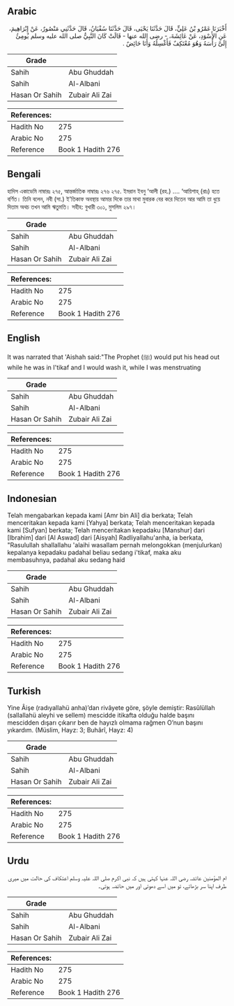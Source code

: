 ## Arabic


<div dir="rtl" lang="ar" style={{fontSize:'larger',backgroundColor:'#f8f9fa',padding:20}}>
أَخْبَرَنَا عَمْرُو بْنُ عَلِيٍّ، قَالَ حَدَّثَنَا يَحْيَى، قَالَ حَدَّثَنَا سُفْيَانُ، قَالَ حَدَّثَنِي مَنْصُورٌ، عَنْ إِبْرَاهِيمَ، عَنِ الأَسْوَدِ، عَنْ عَائِشَةَ، - رضى الله عنها - قَالَتْ كَانَ النَّبِيُّ صلى الله عليه وسلم يُومِئُ إِلَىَّ رَأْسَهُ وَهُوَ مُعْتَكِفٌ فَأَغْسِلُهُ وَأَنَا حَائِضٌ ‏.‏
</div>
<div style={{backgroundColor:'#f8f9fa',padding:20, marginBottom: 10}}><table> <thead> <tr> <th>Grade</th> <th></th> </tr> </thead> <tbody> <tr><td>Sahih</td><td>Abu Ghuddah</td></tr><tr><td>Sahih</td><td>Al-Albani</td></tr><tr><td>Hasan Or Sahih</td><td>Zubair Ali Zai</td></tr></tbody></table><table> <thead> <tr> <th>References:</th> <th></th> </tr> </thead> <tbody><tr><td>Hadith No</td><td>275</td></tr><tr><td>Arabic No</td><td>275</td></tr><tr><td>Reference</td><td>Book 1 Hadith 276</td></tr></tbody></table></div>

## Bengali


<div dir="ltr" lang="bn" style={{fontSize:'larger',backgroundColor:'#f8f9fa',padding:20}}>
হাদিস একাডেমি নাম্বারঃ ২৭৫, আন্তর্জাতিক নাম্বারঃ ২৭৬ ২৭৫. ইমরান ইবনু ‘আলী (রহ.) .... ‘আয়িশাহ্ (রাঃ) হতে বর্ণিত। তিনি বলেন, নবী (সা.) ই'তিকাফ অবস্থায় আমার দিকে তার মাথা মুবারক বের করে দিতেন আর আমি তা ধুয়ে দিতাম অথচ তখন আমি ঋতুমতি। সহীহ: বুখারী ৩০১, মুসলিম ২৯৭।
</div>
<div style={{backgroundColor:'#f8f9fa',padding:20, marginBottom: 10}}><table> <thead> <tr> <th>Grade</th> <th></th> </tr> </thead> <tbody> <tr><td>Sahih</td><td>Abu Ghuddah</td></tr><tr><td>Sahih</td><td>Al-Albani</td></tr><tr><td>Hasan Or Sahih</td><td>Zubair Ali Zai</td></tr></tbody></table><table> <thead> <tr> <th>References:</th> <th></th> </tr> </thead> <tbody><tr><td>Hadith No</td><td>275</td></tr><tr><td>Arabic No</td><td>275</td></tr><tr><td>Reference</td><td>Book 1 Hadith 276</td></tr></tbody></table></div>

## English


<div dir="ltr" lang="en" style={{fontSize:'larger',backgroundColor:'#f8f9fa',padding:20}}>
It was narrated that 'Aishah said:"The Prophet (ﷺ) would put his head out while he was in I'tikaf and I would wash it, while I was menstruating
</div>
<div style={{backgroundColor:'#f8f9fa',padding:20, marginBottom: 10}}><table> <thead> <tr> <th>Grade</th> <th></th> </tr> </thead> <tbody> <tr><td>Sahih</td><td>Abu Ghuddah</td></tr><tr><td>Sahih</td><td>Al-Albani</td></tr><tr><td>Hasan Or Sahih</td><td>Zubair Ali Zai</td></tr></tbody></table><table> <thead> <tr> <th>References:</th> <th></th> </tr> </thead> <tbody><tr><td>Hadith No</td><td>275</td></tr><tr><td>Arabic No</td><td>275</td></tr><tr><td>Reference</td><td>Book 1 Hadith 276</td></tr></tbody></table></div>

## Indonesian


<div dir="ltr" lang="id" style={{fontSize:'larger',backgroundColor:'#f8f9fa',padding:20}}>
Telah mengabarkan kepada kami [Amr bin Ali] dia berkata; Telah menceritakan kepada kami [Yahya] berkata; Telah menceritakan kepada kami [Sufyan] berkata; Telah menceritakan kepadaku [Manshur] dari [Ibrahim] dari [Al Aswad] dari [Aisyah] Radliyallahu'anha, ia berkata, "Rasulullah shallallahu 'alaihi wasallam pernah melongokkan (menjulurkan) kepalanya kepadaku padahal beliau sedang i'tikaf, maka aku membasuhnya, padahal aku sedang haid
</div>
<div style={{backgroundColor:'#f8f9fa',padding:20, marginBottom: 10}}><table> <thead> <tr> <th>Grade</th> <th></th> </tr> </thead> <tbody> <tr><td>Sahih</td><td>Abu Ghuddah</td></tr><tr><td>Sahih</td><td>Al-Albani</td></tr><tr><td>Hasan Or Sahih</td><td>Zubair Ali Zai</td></tr></tbody></table><table> <thead> <tr> <th>References:</th> <th></th> </tr> </thead> <tbody><tr><td>Hadith No</td><td>275</td></tr><tr><td>Arabic No</td><td>275</td></tr><tr><td>Reference</td><td>Book 1 Hadith 276</td></tr></tbody></table></div>

## Turkish


<div dir="ltr" lang="tr" style={{fontSize:'larger',backgroundColor:'#f8f9fa',padding:20}}>
Yine Âişe (radıyallahü anha)’dan rivâyete göre, şöyle demiştir: Rasûlüllah (sallallahü aleyhi ve sellem) mescidde itikafta olduğu halde başını mescidden dışarı çıkarır ben de hayızlı olmama rağmen O’nun başını yıkardım. (Müslim, Hayz: 3; Buhârî, Hayz: 4)
</div>
<div style={{backgroundColor:'#f8f9fa',padding:20, marginBottom: 10}}><table> <thead> <tr> <th>Grade</th> <th></th> </tr> </thead> <tbody> <tr><td>Sahih</td><td>Abu Ghuddah</td></tr><tr><td>Sahih</td><td>Al-Albani</td></tr><tr><td>Hasan Or Sahih</td><td>Zubair Ali Zai</td></tr></tbody></table><table> <thead> <tr> <th>References:</th> <th></th> </tr> </thead> <tbody><tr><td>Hadith No</td><td>275</td></tr><tr><td>Arabic No</td><td>275</td></tr><tr><td>Reference</td><td>Book 1 Hadith 276</td></tr></tbody></table></div>

## Urdu


<div dir="rtl" lang="ur" style={{fontSize:'larger',backgroundColor:'#f8f9fa',padding:20}}>
ام المؤمنین عائشہ رضی اللہ عنہا کہتی ہیں کہ نبی اکرم صلی اللہ علیہ وسلم اعتکاف کی حالت میں میری طرف اپنا سر بڑھاتے، تو میں اسے دھوتی اور میں حائضہ ہوتی۔
</div>
<div style={{backgroundColor:'#f8f9fa',padding:20, marginBottom: 10}}><table> <thead> <tr> <th>Grade</th> <th></th> </tr> </thead> <tbody> <tr><td>Sahih</td><td>Abu Ghuddah</td></tr><tr><td>Sahih</td><td>Al-Albani</td></tr><tr><td>Hasan Or Sahih</td><td>Zubair Ali Zai</td></tr></tbody></table><table> <thead> <tr> <th>References:</th> <th></th> </tr> </thead> <tbody><tr><td>Hadith No</td><td>275</td></tr><tr><td>Arabic No</td><td>275</td></tr><tr><td>Reference</td><td>Book 1 Hadith 276</td></tr></tbody></table></div>